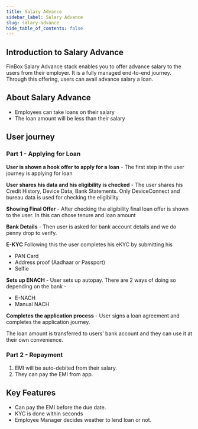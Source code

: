 ```yaml
---
title: Salary Advance
sidebar_label: Salary Advance
slug: salary-advance
hide_table_of_contents: false
---
```



## Introduction to Salary Advance

FinBox Salary Advance stack enables you to offer advance salary to the users from their employer. It is a fully managed end-to-end journey. Through this offering, users can avail advance salary a loan.

## About Salary Advance

* Employees can take loans on their salary
* The loan amount will be less than their salary

## User journey

### Part 1 - Applying for Loan

**User is shown a hook offer to apply for a loan** - The first step in the user journey is applying for loan

**User shares his data and his eligibility is checked** - The user shares his Credit History, Device Data, Bank Statements. Only DeviceConnect and bureau data is used for checking the eligibility.

**Showing Final Offer** - After checking the eligibility final loan offer is shown to the user. In this can chose tenure and loan amount

**Bank Details** - Then user is asked for bank account details and we do penny drop to verify.


**E-KYC**
Following this the user completes his eKYC by submitting his 
* PAN Card
* Address proof  (Aadhaar or Passport)
* Selfie 

**Sets up ENACH** - User sets up autopay. There are 2 ways of doing so depending on the bank - 
* E-NACH
* Manual NACH

**Completes the application process** - User signs a loan agreement and completes the application journey.

The loan amount is transferred to users’ bank account and they can use it at their own convenience.

### Part 2 - Repayment

1. EMI will be auto-debited from their salary.
2. They can pay the EMI from app.
## Key Features

* Can pay the EMI before the due date.
* KYC is done within seconds
* Employee Manager decides weather to lend loan or not.


